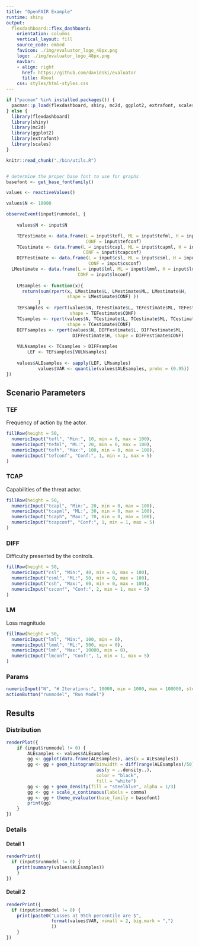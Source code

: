 ```yaml
---
title: "OpenFAIR Example"
runtime: shiny
output: 
  flexdashboard::flex_dashboard:
    orientation: columns
    vertical_layout: fill
    source_code: embed
    favicon: ./img/evaluator_logo_48px.png
    logo: ./img/evaluator_logo_48px.png
    navbar:
    - align: right
      href: https://github.com/davidski/evaluator
      title: About
    css: styles/html-styles.css
---
```


```r
if ("pacman" %in% installed.packages()) {
  pacman::p_load(flexdashboard, shiny, mc2d, ggplot2, extrafont, scales)
} else {
  library(flexdashboard)
  library(shiny)
  library(mc2d)
  library(ggplot2)
  library(extrafont)
  library(scales)
}

knitr::read_chunk("./bin/utils.R")
```

```r
```

```r
# determine the proper base font to use for graphs
basefont <- get_base_fontfamily()

values <- reactiveValues() 

values$N <- 10000

observeEvent(input$runmodel, {
	
	values$N <- input$N

	TEFestimate <- data.frame(L = input$tefl, ML = input$tefml, H = input$tefh,
	                          CONF = input$tefconf)
	TCestimate <- data.frame(L = input$tcapl, ML = input$tcapml, H = input$tcaph,
	                         CONF = input$tcapconf)
	DIFFestimate <- data.frame(L = input$csl, ML = input$csml, H = input$csh, 
	                           CONF = input$csconf)
  LMestimate <- data.frame(L = input$lml, ML = input$lmml, H = input$lmh, 
                           CONF = input$lmconf)
	
	LMsamples <- function(x){
	  return(sum(rpert(x, LMestimate$L, LMestimate$ML, LMestimate$H, 
	                   shape = LMestimate$CONF) ))
			}
	TEFsamples <- rpert(values$N, TEFestimate$L, TEFestimate$ML, TEFestimate$H, 
	                    shape = TEFestimate$CONF)
	TCsamples <- rpert(values$N, TCestimate$L, TCestimate$ML, TCestimate$H, 
	                   shape = TCestimate$CONF)
	DIFFsamples <- rpert(values$N, DIFFestimate$L, DIFFestimate$ML, 
	                     DIFFestimate$H, shape = DIFFestimate$CONF)
	
	VULNsamples <- TCsamples > DIFFsamples
		LEF <- TEFsamples[VULNsamples]
		
	values$ALEsamples <- sapply(LEF, LMsamples)
			values$VAR <- quantile(values$ALEsamples, probs = (0.95))
})
```

Scenario Parameters {.sidebar data-width=400}
-----------------------------------------------------------------------

### TEF

Frequency of action by the actor.

```r
fillRow(height = 50,
  numericInput("tefl", "Min:", 10, min = 0, max = 100),
  numericInput("tefml", "ML:", 20, min = 0, max = 100),
  numericInput("tefh", "Max:", 100, min = 0, max = 100),
  numericInput("tefconf", "Conf:", 1, min = 1, max = 5)
)
```

### TCAP

Capabilities of the threat actor.

```r
fillRow(height = 50,
  numericInput("tcapl", "Min:", 20, min = 0, max = 100),
  numericInput("tcapml", "ML:", 30, min = 0, max = 100),
  numericInput("tcaph", "Max:", 70, min = 0, max = 100),
  numericInput("tcapconf", "Conf:", 1, min = 1, max = 5)
)
```

### DIFF

Difficulty presented by the controls.

```r
fillRow(height = 50,
  numericInput("csl", "Min:", 40, min = 0, max = 100),
  numericInput("csml", "ML:", 50, min = 0, max = 100),
  numericInput("csh", "Max:", 60, min = 0, max = 100),
  numericInput("csconf", "Conf:", 2, min = 1, max = 5)
)
```

### LM

Loss magnitude

```r
fillRow(height = 50,
  numericInput("lml", "Min:", 100, min = 0),
  numericInput("lmml", "ML:", 500, min = 0),
  numericInput("lmh", "Max:", 10000, min = 0),
  numericInput("lmconf", "Conf:", 1, min = 1, max = 5)
)
```

### Params {.no-title}

```r
numericInput("N", "# Iterations:", 10000, min = 1000, max = 100000, step = 1000)
actionButton("runmodel", "Run Model")
```

Results {.tabset data-width=600}
----------------------------------------------------------------------

### Distribution

```r
renderPlot({
	if (input$runmodel != 0) {
		ALEsamples <- values$ALEsamples 
		gg <- ggplot(data.frame(ALEsamples), aes(x = ALEsamples))
		gg <- gg + geom_histogram(binwidth = diff(range(ALEsamples)/50), 
		                          aes(y = ..density..), 
		                          color = "black", 
		                          fill = "white")
		gg <- gg + geom_density(fill = "steelblue", alpha = 1/3)
		gg <- gg + scale_x_continuous(labels = comma)
		gg <- gg + theme_evaluator(base_family = basefont)
		print(gg)
	}
})
```

### Details

#### Detail 1 {.no-title} 

```r
renderPrint({
  if (input$runmodel != 0) {
  	print(summary(values$ALEsamples))
	}
})
```	

#### Detail 2 {.no-title} 

```r
renderPrint({
  if (input$runmodel != 0) {
  	print(paste0("Losses at 95th percentile are $", 
  	             format(values$VAR, nsmall = 2, big.mark = ",")
  	             ))
	}
})
```
